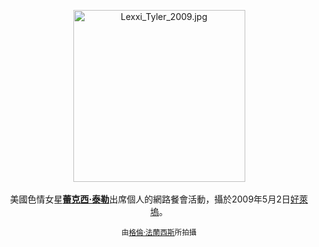 <center>
[[File:Lexxi_Tyler_2009.jpg|275px]]
<br><br>
美國色情女星'''[[蕾克西·泰勒|蕾克西·泰勒]]'''出席個人的網路餐會活動，攝於2009年5月2日[[好萊塢|好萊塢]]。
<p>
<small>由[[:en:User:Toglenn|格倫·法蘭西斯]]所拍攝</small>
</center>